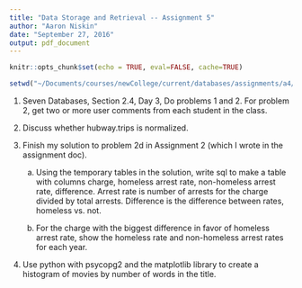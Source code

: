 ```yaml
---
title: "Data Storage and Retrieval -- Assignment 5"
author: "Aaron Niskin"
date: "September 27, 2016"
output: pdf_document
---
```


```r
knitr::opts_chunk$set(echo = TRUE, eval=FALSE, cache=TRUE)
```

```r
setwd("~/Documents/courses/newCollege/current/databases/assignments/a4/")
```

1.  Seven Databases, Section 2.4, Day 3, Do problems 1 and 2. For problem 2, get two or more user comments from each student in the class.

2.  Discuss whether hubway.trips is normalized.

3.  Finish my solution to problem 2d in Assignment 2 (which I wrote in the assignment doc). 

    a.  Using the temporary tables in the solution, write sql to make a table with columns charge, homeless arrest rate, non-homeless arrest rate, difference. Arrest rate is number of arrests for the charge divided by total arrests. Difference is the difference between rates, homeless vs. not.
    
    a.  For the charge with the biggest difference in favor of homeless arrest rate, show the homeless rate and non-homeless arrest rates for each year.
    
1.  Use python with psycopg2 and the matplotlib library to create a histogram of movies by number of words in the title.
